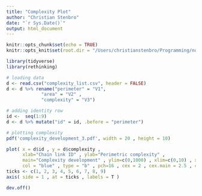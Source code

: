 ```yaml
---
title: "Complexity Plot"
author: "Christian Stenbro"
date: "`r Sys.Date()`"
output: html_document
---
```


```r
knitr::opts_chunk$set(echo = TRUE)
knitr::opts_knit$set(root.dir = "/Users/christianstenbro/Programming/notation_chain_analysis/output") # change this path
```

```r
library(tidyverse)
library(rethinking)
```

```r
# loading data
d <- read.csv("complexity_list.csv", header = FALSE)
d <- d %>% rename("perimeter" = "V1", 
             "area" = "V2" , 
             "complexity" = "V3")
```

```r
# adding identity row
id <-  seq(1:9)
d <- d %>% mutate("id" = id, .before = "perimeter")
```


```r
# plotting complexity
pdf('complexity_development_3.pdf', width = 20 , height = 10)

plot( x = d$id , y = d$complexity , 
      xlab="Chain link ID" , ylab="Perimetric complexity" ,
      main="Complexity development" , ylim=c(0,1000) , xlim=c(0,10) , xaxt = "n" ,
      col = "blue" , type = "b" , pch=16 , cex = 2 , cex.main = 2.5 , cex.axis = 1.2, cex.lab = 1.2 , )
ticks <- c(1, 2, 3, 4, 5, 6, 7, 8, 9)
axis( side = 1 , at = ticks , labels = T )

dev.off()
```

